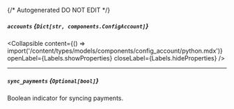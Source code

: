 {/* Autogenerated DO NOT EDIT  */}

##### `accounts` *{`Dict[str, components.ConfigAccount]`}*

<Collapsible content={() => import('/content/types/models/components/config_account/python.mdx')} openLabel={Labels.showProperties} closeLabel={Labels.hideProperties} />


---
##### `sync_payments` *{`Optional[bool]`}*
Boolean indicator for syncing payments.


